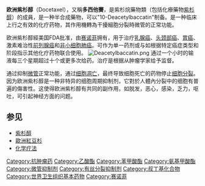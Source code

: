{{roughtranslation|time=2014-05-06T15:24:51+00:00}}
{{expand|time=2009-05-02T07:58:30+00:00}}
{{medical}}
{{drugbox |
| IUPAC_name = 1,7β,10β-trihydroxy-9-oxo-5β,20-epoxytax-11-ene-2α,4,13α-triyl 4-acetate 2-benzoate 13-<nowiki/>{(2R,3S)-3-[(tert-butoxycarbonyl)amino]-2-hydroxy-3-phenylpropanoate}
| image = Docetaxel.svg
| width = 150
| image2 = Docetaxel3D.png
| CAS_number_Ref = {{cascite|changed|CAS}}
| CAS_number = 114977-28-5
| ChemSpiderID_Ref = {{chemspidercite|changed|chemspider}}
| ChemSpiderID = 130581
| ATC_prefix = L01
| ATC_suffix = CD02
| ATC_supplemental = 
| PubChem = 148124
| DrugBank_Ref = {{drugbankcite|changed|drugbank}}
| DrugBank =  DB01248
| IUPHAR_ligand = 6809
| UNII_Ref = {{fdacite|changed|FDA}}
| UNII = 699121PHCA
| KEGG_Ref = {{keggcite|changed|kegg}}
| KEGG = D07866
| ChEBI_Ref = {{ebicite|changed|EBI}}
| ChEBI = 4672
| ChEMBL_Ref = {{ebicite|changed|EBI}}
| ChEMBL = 92
| C=43 | H=53 | N=1 | O=14
| molecular_weight = 807.879 [[克|g]]/[[摩尔_(单位)|mol]]
| bioavailability = 
| protein_bound = 
| metabolism = 
| elimination_half-life = 
| excretion = 
| pregnancy_AU = 
| pregnancy_US = D
| pregnancy_category = 
| legal_status = Rx-=only
| routes_of_administration = 
}}

'''欧洲紫杉醇'''（Docetaxel），又稱'''多西他賽'''，是紫杉烷藥物類（包括化療藥物[[紫杉醇|紫杉醇]]）的成員，是一种半合成藥物，可以"10-Deacetylbaccatin"制备。是一种临床上行之有效的化疗药物，其作用機轉為干擾細胞分裂時微管的正常功能。

欧洲紫杉醇經美国FDA批准，由[[赛诺菲|赛诺菲]]拥有，用于治疗[[乳腺癌|乳腺癌]]、[[头颈部癌|头颈部癌]]、[[胃癌|胃癌]]、激素难治性[[前列腺癌|前列腺癌]]和[[非小细胞肺癌|非小细胞肺癌]]。可作为单一药剂或与如根据特定癌症类型和阶段指示其他化疗药物联合使用。
[[File:Deacetylbaccatin.png|thumb]]
通过一个小时的输液每三个星期超过十个或更多次给药。治疗是根据从肿瘤学家给予监督。

通过抑制[[微管|微管]]正常功能，通过[[细胞凋亡|细胞凋亡]]，最终导致细胞死亡的药物停止[[细胞分裂|细胞分裂]]。因为欧洲紫杉醇是一种非特异的细胞周期抑制剂，它對於人體內分裂中的细胞有普遍的傷害性。这使得欧洲紫杉醇有共同的副作用，如脱发，恶心，感染，乏力，呕吐，可引起神经方面的问题。

== 参见 ==
*[[紫杉醇|紫杉醇]]
*[[歐洲紅豆杉|歐洲紅豆杉]]
*[[化学疗法|化学疗法]]

{{化疗药物}}

[[Category:抗肿瘤药|Category:抗肿瘤药]]
[[Category:乙酸酯|Category:乙酸酯]]
[[Category:苯甲酸酯|Category:苯甲酸酯]]
[[Category:氨基甲酸酯|Category:氨基甲酸酯]]
[[Category:微管抑制剂|Category:微管抑制剂]]
[[Category:有丝分裂抑制剂|Category:有丝分裂抑制剂]]
[[Category:叔丁基化合物|Category:叔丁基化合物]]
[[Category:世界卫生组织基本药物|Category:世界卫生组织基本药物]]
[[Category:赛诺菲|Category:赛诺菲]]